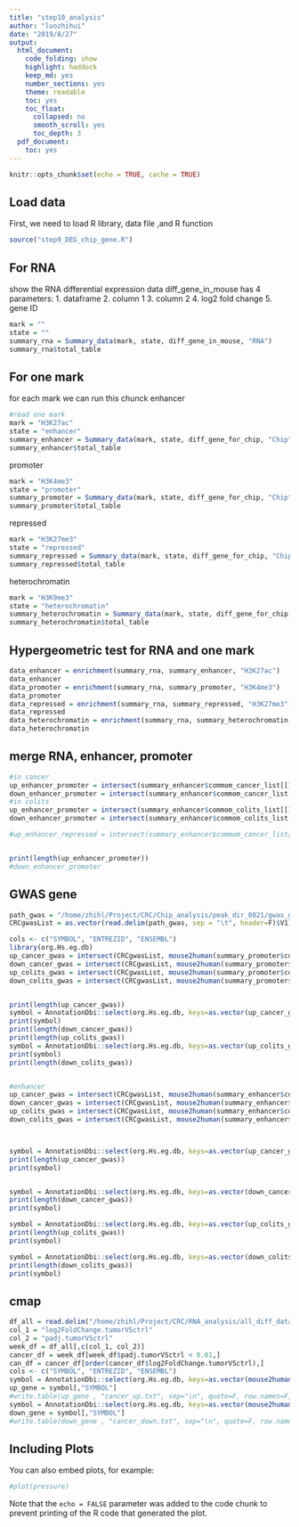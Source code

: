 ```yaml
---
title: "step10_analysis"
author: "luozhihui"
date: "2019/8/27"
output: 
  html_document:
    code_folding: show
    highlight: haddock
    keep_md: yes
    number_sections: yes
    theme: readable
    toc: yes
    toc_float:
      collapsed: no
      smooth_scroll: yes
      toc_depth: 3
  pdf_document:
    toc: yes
---
```


```r
knitr::opts_chunk$set(echo = TRUE, cache = TRUE)
```

## Load data
First, we need to load R library, data file ,and R function  

```r
source("step9_DEG_chip_gene.R")

```

## For RNA
show the RNA differential expression data
diff_gene_in_mouse has 4 parameters:
1. dataframe
2. column 1
3. column 2
4. log2 fold change
5. gene ID

```r
mark = ""
state = ""
summary_rna = Summary_data(mark, state, diff_gene_in_mouse, "RNA")
summary_rna$total_table
```






## For one mark
for each mark we can run this chunck
enhancer
```r
#read one mark
mark = "H3K27ac"
state = "enhancer"
summary_enhancer = Summary_data(mark, state, diff_gene_for_chip, "Chip")
summary_enhancer$total_table
```
promoter
```r
mark = "H3K4me3"
state = "promoter"
summary_promoter = Summary_data(mark, state, diff_gene_for_chip, "Chip")
summary_promoter$total_table
```
repressed
```r
mark = "H3K27me3"
state = "repressed"
summary_repressed = Summary_data(mark, state, diff_gene_for_chip, "Chip")
summary_repressed$total_table

```
heterochromatin
```r
mark = "H3K9me3"
state = "heterochromatin"
summary_heterochromatin = Summary_data(mark, state, diff_gene_for_chip, "Chip")
summary_heterochromatin$total_table
```

## Hypergeometric test for RNA and one mark
```r
data_enhancer = enrichment(summary_rna, summary_enhancer, "H3K27ac")
data_enhancer
data_promoter = enrichment(summary_rna, summary_promoter, "H3K4me3")
data_promoter
data_repressed = enrichment(summary_rna, summary_repressed, "H3K27me3")
data_repressed
data_heterochromatin = enrichment(summary_rna, summary_heterochromatin, "H3K9me3")
data_heterochromatin

```

## merge RNA, enhancer, promoter
```r
#in cancer
up_enhancer_promoter = intersect(summary_enhancer$commom_cancer_list[[1]], summary_promoter$commom_cancer_list[[1]])
down_enhancer_promoter = intersect(summary_enhancer$commom_cancer_list[[2]], summary_promoter$commom_cancer_list[[2]])
#in colits
up_enhancer_promoter = intersect(summary_enhancer$commom_colits_list[[1]], summary_promoter$commom_colits_list[[1]])
down_enhancer_promoter = intersect(summary_enhancer$commom_colits_list[[2]], summary_promoter$commom_colits_list[[2]])

#up_enhancer_repressed = intersect(summary_enhancer$commom_cancer_list[[1]], summary_repressed$commom_cancer_list[[2]])


print(length(up_enhancer_promoter))
#down_enhancer_promoter


```

## GWAS gene
```r
path_gwas = "/home/zhihl/Project/CRC/Chip_analysis/peak_dir_0821/gwas_gene/gene_list.txt"
CRCgwasList = as.vector(read.delim(path_gwas, sep = "\t", header=F)$V1)

cols <- c("SYMBOL", "ENTREZID", "ENSEMBL")
library(org.Hs.eg.db)
up_cancer_gwas = intersect(CRCgwasList, mouse2human(summary_promoter$commom_cancer_list[[1]]))
down_cancer_gwas = intersect(CRCgwasList, mouse2human(summary_promoter$commom_cancer_list[[2]]))
up_colits_gwas = intersect(CRCgwasList, mouse2human(summary_promoter$commom_colits_list[[1]]))
down_colits_gwas = intersect(CRCgwasList, mouse2human(summary_promoter$commom_colits_list[[2]]))


print(length(up_cancer_gwas))
symbol = AnnotationDbi::select(org.Hs.eg.db, keys=as.vector(up_cancer_gwas), columns=cols, keytype="ENSEMBL")
print(symbol)
print(length(down_cancer_gwas))
print(length(up_colits_gwas))
symbol = AnnotationDbi::select(org.Hs.eg.db, keys=as.vector(up_colits_gwas), columns=cols, keytype="ENSEMBL")
print(symbol)
print(length(down_colits_gwas))


#enhancer
up_cancer_gwas = intersect(CRCgwasList, mouse2human(summary_enhancer$commom_cancer_list[[1]]))
down_cancer_gwas = intersect(CRCgwasList, mouse2human(summary_enhancer$commom_cancer_list[[2]]))
up_colits_gwas = intersect(CRCgwasList, mouse2human(summary_enhancer$commom_colits_list[[1]]))
down_colits_gwas = intersect(CRCgwasList, mouse2human(summary_enhancer$commom_colits_list[[2]]))



symbol = AnnotationDbi::select(org.Hs.eg.db, keys=as.vector(up_cancer_gwas), columns=cols, keytype="ENSEMBL")
print(length(up_cancer_gwas))
print(symbol)


symbol = AnnotationDbi::select(org.Hs.eg.db, keys=as.vector(down_cancer_gwas), columns=cols, keytype="ENSEMBL")
print(length(down_cancer_gwas))
print(symbol)

symbol = AnnotationDbi::select(org.Hs.eg.db, keys=as.vector(up_colits_gwas), columns=cols, keytype="ENSEMBL")
print(length(up_colits_gwas))
print(symbol)

symbol = AnnotationDbi::select(org.Hs.eg.db, keys=as.vector(down_colits_gwas), columns=cols, keytype="ENSEMBL")
print(length(down_colits_gwas))
print(symbol)
```

## cmap
```r
df_all = read.delim("/home/zhihl/Project/CRC/RNA_analysis/all_diff_data.txt",sep = "\t", header=T)
col_1 = "log2FoldChange.tumorVSctrl"
col_2 = "padj.tumorVSctrl"
week_df = df_all[,c(col_1, col_2)]
cancer_df = week_df[week_df$padj.tumorVSctrl < 0.01,]
can_df = cancer_df[order(cancer_df$log2FoldChange.tumorVSctrl),]
cols <- c("SYMBOL", "ENTREZID", "ENSEMBL")
symbol = AnnotationDbi::select(org.Hs.eg.db, keys=as.vector(mouse2human(row.names(head(can_df, 400)))), columns=cols, keytype="ENSEMBL")
up_gene = symbol[,"SYMBOL"]
#write.table(up_gene , "cancer_up.txt", sep="\n", quote=F, row.names=F, col.names = F, na="NA", eol="\n")
symbol = AnnotationDbi::select(org.Hs.eg.db, keys=as.vector(mouse2human(row.names(tail(can_df, 400)))), columns=cols, keytype="ENSEMBL")
down_gene = symbol[,"SYMBOL"]
#write.table(down_gene , "cancer_down.txt", sep="\n", quote=F, row.names=F, col.names = F, na="NA", eol="\n")
```

## Including Plots

You can also embed plots, for example:

```r
#plot(pressure)
```

Note that the `echo = FALSE` parameter was added to the code chunk to prevent printing of the R code that generated the plot.

